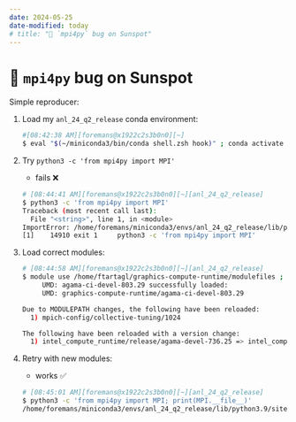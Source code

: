 ```yaml
---
date: 2024-05-25
date-modified: today
# title: "🐛 `mpi4py` bug on Sunspot"
---
```


# 🐛 `mpi4py` bug on Sunspot

Simple reproducer:

1. Load my `anl_24_q2_release` conda environment:

    ```bash
    #[08:42:38 AM][foremans@x1922c2s3b0n0][~]
    $ eval "$(~/miniconda3/bin/conda shell.zsh hook)" ; conda activate anl_24_q2_release
    ```

2. Try `python3 -c 'from mpi4py import MPI'`

    - fails ❌

    ```bash
    # [08:44:41 AM][foremans@x1922c2s3b0n0][~][anl_24_q2_release]
    $ python3 -c 'from mpi4py import MPI'
    Traceback (most recent call last):
      File "<string>", line 1, in <module>
    ImportError: /home/foremans/miniconda3/envs/anl_24_q2_release/lib/python3.9/site-packages/mpi4py/MPI.cpython-39-x86_64-linux-gnu.so: undefined symbol: MPI_Message_c2f
    [1]    14910 exit 1     python3 -c 'from mpi4py import MPI'
    ```

3. Load correct modules:

    ```bash
    # [08:44:58 AM][foremans@x1922c2s3b0n0][~][anl_24_q2_release]
    $ module use /home/ftartagl/graphics-compute-runtime/modulefiles ; module load graphics-compute-runtime/agama-ci-devel-803.29 spack-pe-gcc/0.6.1-23.275.2 gcc/12.2.0 ; module use /soft/preview-modulefiles/24.086.0 ; module load oneapi/release/2024.04.15.001
         UMD: agama-ci-devel-803.29 successfully loaded:
         UMD: graphics-compute-runtime/agama-ci-devel-803.29

    Due to MODULEPATH changes, the following have been reloaded:
      1) mpich-config/collective-tuning/1024

    The following have been reloaded with a version change:
      1) intel_compute_runtime/release/agama-devel-736.25 => intel_compute_runtime/release/775.20     2) mpich/icc-all-pmix-gpu/52.2 => mpich/icc-all-pmix-gpu/20231026     3) oneapi/eng-compiler/2023.12.15.002 => oneapi/release/2024.04.15.001
    ```

5. Retry with new modules:
    - works ✅

    ```bash
    # [08:45:01 AM][foremans@x1922c2s3b0n0][~][anl_24_q2_release]
    $ python3 -c 'from mpi4py import MPI; print(MPI.__file__)'
    /home/foremans/miniconda3/envs/anl_24_q2_release/lib/python3.9/site-packages/mpi4py/MPI.cpython-39-x86_64-linux-gnu.so
    ```
